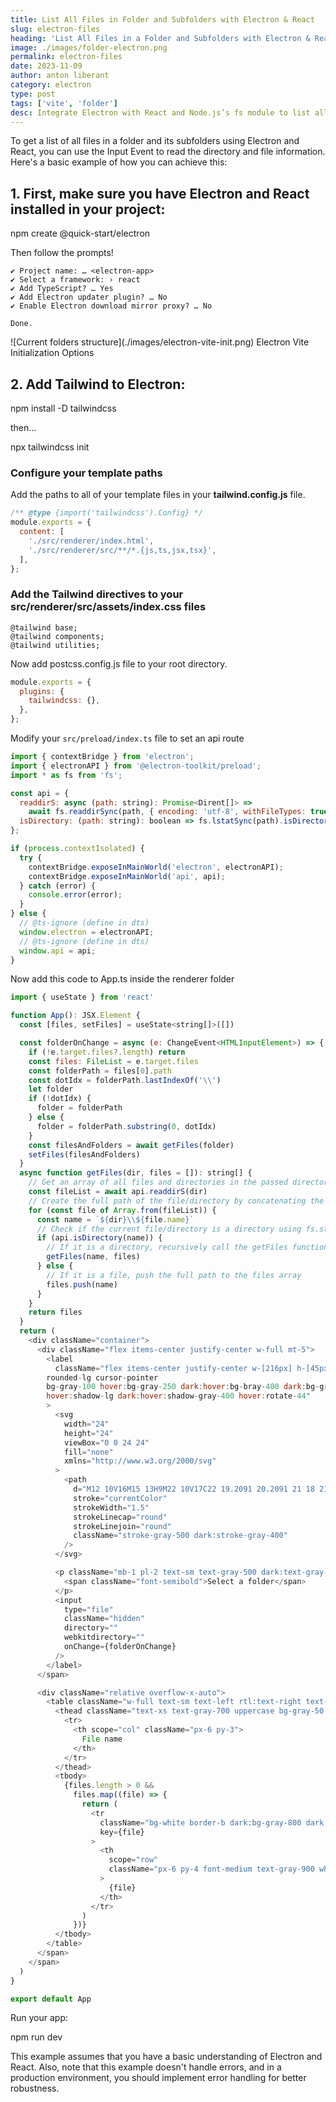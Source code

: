 ```yaml
---
title: List All Files in Folder and Subfolders with Electron & React
slug: electron-files
heading: 'List All Files in a Folder and Subfolders with Electron & React'
image: ./images/folder-electron.png
permalink: electron-files
date: 2023-11-09
author: anton liberant
category: electron
type: post
tags: ['vite', 'folder']
desc: Integrate Electron with React and Node.js’s fs module to list all files in a folder and its subfolders easily within your Electron-React app.
---
```


To get a list of all files in a folder and its subfolders using Electron and React, you can use the
Input Event to read the directory and file information. Here's a basic example of how you can
achieve this:

## 1. First, make sure you have Electron and React installed in your project:

<span className='code-cmd'>npm create @quick-start/electron</span>

Then follow the prompts!

```
✔ Project name: … <electron-app>
✔ Select a framework: › react
✔ Add TypeScript? … Yes
✔ Add Electron updater plugin? … No
✔ Enable Electron download mirror proxy? … No

Done.
```

<div className='single-post__img-wrapper'>
  ![Current folders structure](./images/electron-vite-init.png)
  <span className='single-post__img-alt'>
    Electron Vite Initialization Options
  </span>
</div>

## 2. Add Tailwind to Electron:

<span className='code-cmd'>npm install -D tailwindcss</span>

then...

<span className='code-cmd'>npx tailwindcss init</span>

### Configure your template paths

Add the paths to all of your template files in your **tailwind.config.js** file.

```js
/** @type {import('tailwindcss').Config} */
module.exports = {
  content: [
    './src/renderer/index.html',
    './src/renderer/src/**/*.{js,ts,jsx,tsx}',
  ],
};
```

### Add the Tailwind directives to your src/renderer/src/assets/index.css files

```
@tailwind base;
@tailwind components;
@tailwind utilities;
```

Now add postcss.config.js file to your root directory.

```js
module.exports = {
  plugins: {
    tailwindcss: {},
  },
};
```

Modify your `src/preload/index.ts` file to set an api route

```js
import { contextBridge } from 'electron';
import { electronAPI } from '@electron-toolkit/preload';
import * as fs from 'fs';

const api = {
  readdirS: async (path: string): Promise<Dirent[]> =>
    await fs.readdirSync(path, { encoding: 'utf-8', withFileTypes: true }),
  isDirectory: (path: string): boolean => fs.lstatSync(path).isDirectory(),
};

if (process.contextIsolated) {
  try {
    contextBridge.exposeInMainWorld('electron', electronAPI);
    contextBridge.exposeInMainWorld('api', api);
  } catch (error) {
    console.error(error);
  }
} else {
  // @ts-ignore (define in dts)
  window.electron = electronAPI;
  // @ts-ignore (define in dts)
  window.api = api;
}
```

Now add this code to App.ts inside the renderer folder

```js
import { useState } from 'react'

function App(): JSX.Element {
  const [files, setFiles] = useState<string[]>([])

  const folderOnChange = async (e: ChangeEvent<HTMLInputElement>) => {
    if (!e.target.files?.length) return
    const files: FileList = e.target.files
    const folderPath = files[0].path
    const dotIdx = folderPath.lastIndexOf('\\')
    let folder
    if (!dotIdx) {
      folder = folderPath
    } else {
      folder = folderPath.substring(0, dotIdx)
    }
    const filesAndFolders = await getFiles(folder)
    setFiles(filesAndFolders)
  }
  async function getFiles(dir, files = []): string[] {
    // Get an array of all files and directories in the passed directory using fs.readdirSync
    const fileList = await api.readdirS(dir)
    // Create the full path of the file/directory by concatenating the passed directory and file/directory name
    for (const file of Array.from(fileList)) {
      const name = `${dir}\\${file.name}`
      // Check if the current file/directory is a directory using fs.statSync
      if (api.isDirectory(name)) {
        // If it is a directory, recursively call the getFiles function with the directory path and the files array
        getFiles(name, files)
      } else {
        // If it is a file, push the full path to the files array
        files.push(name)
      }
    }
    return files
  }
  return (
    <div className="container">
      <div className="flex items-center justify-center w-full mt-5">
        <label
          className="flex items-center justify-center w-[216px] h-[45px] border border-gray-300 border-dashed
        rounded-lg cursor-pointer
        bg-gray-100 hover:bg-gray-250 dark:hover:bg-bray-400 dark:bg-gray-500 dark:hover:bg-gray-250
        hover:shadow-lg dark:hover:shadow-gray-400 hover:rotate-44"
        >
          <svg
            width="24"
            height="24"
            viewBox="0 0 24 24"
            fill="none"
            xmlns="http://www.w3.org/2000/svg"
          >
            <path
              d="M12 10V16M15 13H9M22 10V17C22 19.2091 20.2091 21 18 21H6C3.79086 21 2 19.2091 2 17V7C2 4.79086 3.79086 3 6 3H8.66667C9.53215 3 10.3743 3.28071 11.0667 3.8L12.9333 5.2C13.6257 5.71929 14.4679 6 15.3333 6H18C20.2091 6 22 7.79086 22 10Z"
              stroke="currentColor"
              strokeWidth="1.5"
              strokeLinecap="round"
              strokeLinejoin="round"
              className="stroke-gray-500 dark:stroke-gray-400"
            />
          </svg>

          <p className="mb-1 pl-2 text-sm text-gray-500 dark:text-gray-400">
            <span className="font-semibold">Select a folder</span>
          </p>
          <input
            type="file"
            className="hidden"
            directory=""
            webkitdirectory=""
            onChange={folderOnChange}
          />
        </label>
      </span>

      <div className="relative overflow-x-auto">
        <table className="w-full text-sm text-left rtl:text-right text-gray-500 dark:text-gray-400">
          <thead className="text-xs text-gray-700 uppercase bg-gray-50 dark:bg-gray-700 dark:text-gray-400">
            <tr>
              <th scope="col" className="px-6 py-3">
                File name
              </th>
            </tr>
          </thead>
          <tbody>
            {files.length > 0 &&
              files.map((file) => {
                return (
                  <tr
                    className="bg-white border-b dark:bg-gray-800 dark:border-gray-700"
                    key={file}
                  >
                    <th
                      scope="row"
                      className="px-6 py-4 font-medium text-gray-900 whitespace-nowrap dark:text-white"
                    >
                      {file}
                    </th>
                  </tr>
                )
              })}
          </tbody>
        </table>
      </span>
    </span>
  )
}

export default App
```

Run your app:

<span className='code-cmd'>npm run dev</span>

This example assumes that you have a basic understanding of Electron and React. Also, note that this
example doesn't handle errors, and in a production environment, you should implement error handling
for better robustness.
